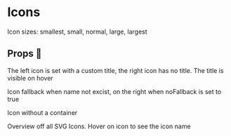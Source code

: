 
<Meta title="Icons" component={Icons} />

# Icons

Icon sizes: smallest, small, normal, large, largest

<Preview>
    <Story id="icons--smallest" />
    <Story id="icons--small" />
    <Story id="icons--normal" />
    <Story id="icons--large" />
    <Story id="icons--largest" />
</Preview>

## Props 🔧

<Props of={Icons} />

The left icon is set with a custom title, the right icon has no title. The title is visible on hover

<Preview>
    <Story id="icons--custom-title" />
    <Story id="icons--no-title" />
</Preview>

Icon fallback when name not excist, on the right when noFallback is set to true

<Preview>
    <Story id="icons--fallback" />
    <Story id="icons--no-fallback" />
</Preview>

Icon without a container

<Preview>
    <Story id="icons--no-container" />
</Preview>

Overview off all SVG Icons. Hover on icon to see the icon name

<Preview>
    <Story id="icons--overview" />
</Preview>
